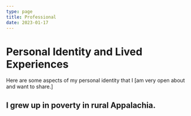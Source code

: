 ```yaml
---
type: page
title: Professional
date: 2023-01-17
---
```


# Personal Identity and Lived Experiences

Here are some aspects of my personal identity that I [am very open about and want to share.]

## I grew up in poverty in rural Appalachia.




